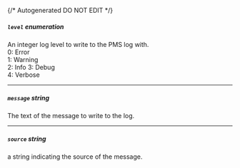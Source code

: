 {/* Autogenerated DO NOT EDIT  */}

##### `level` _enumeration_
An integer log level to write to the PMS log with.  
0: Error  
1: Warning  
2: Info 
3: Debug  
4: Verbose


<Collapsible openLabel={Labels.showProperties} closeLabel={Labels.hideProperties}>
  <Level />
</Collapsible>

---
##### `message` _string_
The text of the message to write to the log.

---
##### `source` _string_
a string indicating the source of the message.

